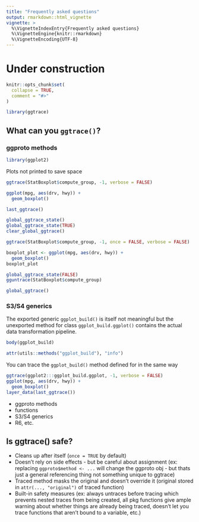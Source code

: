 ```yaml
---
title: "Frequently asked questions"
output: rmarkdown::html_vignette
vignette: >
  %\VignetteIndexEntry{Frequently asked questions}
  %\VignetteEngine{knitr::rmarkdown}
  %\VignetteEncoding{UTF-8}
---
```


# Under construction

```r
knitr::opts_chunk$set(
  collapse = TRUE,
  comment = "#>"
)
```

```r
library(ggtrace)
```

## What can you `ggtrace()`?

### ggproto methods

```r
library(ggplot2)
```

Plots not printed to save space

```r
ggtrace(StatBoxplot$compute_group, -1, verbose = FALSE)

ggplot(mpg, aes(drv, hwy)) +
  geom_boxplot()

last_ggtrace()
```

```r
global_ggtrace_state()
global_ggtrace_state(TRUE)
clear_global_ggtrace()

ggtrace(StatBoxplot$compute_group, -1, once = FALSE, verbose = FALSE)

boxplot_plot <- ggplot(mpg, aes(drv, hwy)) +
  geom_boxplot()
boxplot_plot

global_ggtrace_state(FALSE)
gguntrace(StatBoxplot$compute_group)

global_ggtrace()
```

### S3/S4 generics

The exported generic `ggplot_build()` is itself not meaningful but the unexported method for <ggplot> class `ggplot_build.ggplot()` contains the actual data transformation pipeline. 

```r
body(ggplot_build)

attr(utils::methods("ggplot_build"), "info")
```

You can trace the `ggplot_build()` method defined for <ggplot> in the same way

```r
ggtrace(ggplot2:::ggplot_build.ggplot, -1, verbose = FALSE)
ggplot(mpg, aes(drv, hwy)) +
  geom_boxplot()
layer_data(last_ggtrace())
```


- ggproto methods
- functions
- S3/S4 generics
- R6, etc.

## Is ggtrace() safe?

- Cleans up after itself (`once = TRUE` by default)
- Doesn't rely on side effects - but be careful about assignment (ex: replacing `ggproto$method <- ...` will change the ggproto obj - but thats just a general referencing thing not something unique to ggtrace)
- Traced method masks the original and doesn't override it (original stored in `attr(..., "original")` of traced function)
- Built-in safety measures (ex: always untraces before tracing which prevents nested traces from being created, all pkg functions give ample warning about whether things are already being traced, doesn't let you trace functions that aren't bound to a variable, etc.)
